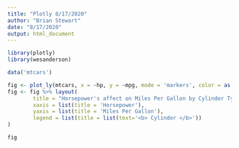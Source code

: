 ```yaml
---
title: "Plotly 8/17/2020"
author: "Brian Stewart"
date: "8/17/2020"
output: html_document
---
```


```r
library(plotly)
library(wesanderson)
```

```r
data('mtcars')
```

```r
fig <- plot_ly(mtcars, x = ~hp, y = ~mpg, mode = 'markers', color = as.factor(mtcars$cyl), type = 'scatter')
fig <- fig %>% layout(
        title = "Horsepower's affect on Miles Per Gallon by Cylinder Type",
        xaxis = list(title = 'Horsepower'),
        yaxis = list(title = 'Miles Per Gallon'),
        legend = list(title = list(text='<b> Cylinder </b>'))
)

fig
```